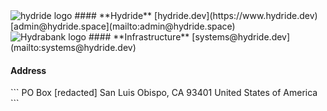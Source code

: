
<div className="flex flex-col gap-y-8 mb-2">
    <div className="flex flex-col gap-y-2">
        <Row>
            <Image 
                src="/logos/hd.multicolour_short.transparent.png" 
                width={64} height={64}
                className="w-12"
                alt="hydride logo"
            />
            #### **Hydride**
            <Tooltip title="Web/UI design">
                <BiGlobe className="text-2xl" />
            </Tooltip>
            <Tooltip title="Backend/software development">
                <BiDesktop className="text-2xl" />
            </Tooltip>
        </Row>
        <Row>
            <BiLink className="text-2xl" /> 
            [hydride.dev](https://www.hydride.dev)
        </Row>
        <Row>
            <BiSolidEnvelope className="text-2xl" /> 
            [admin@hydride.space](mailto:admin@hydride.space)
        </Row>
    </div>
    <div className="flex flex-col gap-y-2">
        <Row>
            <Image 
                src="/logos/hd.white_short.transparent.png" 
                width={64} height={64}
                className="w-12"
                alt="Hydrabank logo"
            />
            #### **Infrastructure**
            <Tooltip title="Infrastructure as a Service (IaaS)">
                <BiSolidServer className="text-2xl" />
            </Tooltip>
            <Tooltip title="Netsec & infrastructure consultancy">
                <BiShieldQuarter className="text-2xl" />
            </Tooltip>
        </Row>
        <Row hidden>
            <BiLink className="text-2xl" /> 
            [hydrabank.systems](https://www.hydrabank.systems)
        </Row>
        <Row>
            <BiSolidEnvelope className="text-2xl" /> 
            [systems@hydride.dev](mailto:systems@hydride.dev)
        </Row>
        <Row hidden>
            <BiLogoDiscordAlt className="text-2xl" /> 
            [Join our Discord community](https://discord.hydrabank.systems)
        </Row>
    </div>
</div>

#### Address
<div className="p-4 bg-black rounded-xl mb-2">
    ```
    PO Box [redacted]
    San Luis Obispo, CA
    93401
    United States of America
    ```
</div>